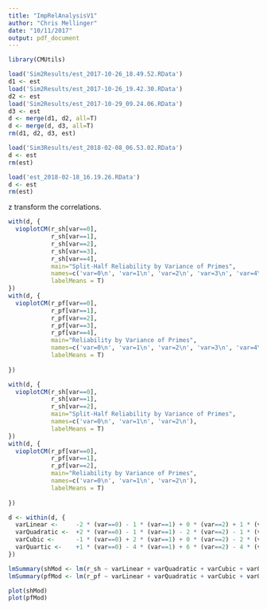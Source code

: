 ```yaml
---
title: "ImpRelAnalysisV1"
author: "Chris Mellinger"
date: "10/11/2017"
output: pdf_document
---
```


```r
library(CMUtils)
```

```r
load('Sim2Results/est_2017-10-26_18.49.52.RData')
d1 <- est
load('Sim2Results/est_2017-10-26_19.42.30.RData')
d2 <- est
load('Sim2Results/est_2017-10-29_09.24.06.RData')
d3 <- est
d <- merge(d1, d2, all=T)
d <- merge(d, d3, all=T)
rm(d1, d2, d3, est)
```

```r
load('Sim3Results/est_2018-02-08_06.53.02.RData')
d <- est
rm(est)
```

```r
load('est_2018-02-18_16.19.26.RData')
d <- est
rm(est)
```


z transform the correlations.

```r
with(d, {
  vioplotCM(r_sh[var==0],
            r_sh[var==1],
            r_sh[var==2],
            r_sh[var==3],
            r_sh[var==4],
            main="Split-Half Reliability by Variance of Primes",
            names=c('var=0\n', 'var=1\n', 'var=2\n', 'var=3\n', 'var=4\n'),
            labelMeans = T)
})
with(d, {
  vioplotCM(r_pf[var==0],
            r_pf[var==1],
            r_pf[var==2],
            r_pf[var==3],
            r_pf[var==4],
            main="Reliability by Variance of Primes",
            names=c('var=0\n', 'var=1\n', 'var=2\n', 'var=3\n', 'var=4\n'),
            labelMeans = T)
  
})
```

```r
with(d, {
  vioplotCM(r_sh[var==0],
            r_sh[var==1],
            r_sh[var==2],
            main="Split-Half Reliability by Variance of Primes",
            names=c('var=0\n', 'var=1\n', 'var=2\n'),
            labelMeans = T)
})
with(d, {
  vioplotCM(r_pf[var==0],
            r_pf[var==1],
            r_pf[var==2],
            main="Reliability by Variance of Primes",
            names=c('var=0\n', 'var=1\n', 'var=2\n'),
            labelMeans = T)
  
})
```

```r
d <- within(d, {
  varLinear <-     -2 * (var==0) - 1 * (var==1) + 0 * (var==2) + 1 * (var==3) + 2 * (var==4)
  varQuadratic <-  +2 * (var==0) - 1 * (var==1) - 2 * (var==2) - 1 * (var==3) + 2 * (var==4)
  varCubic <-      -1 * (var==0) + 2 * (var==1) + 0 * (var==2) - 2 * (var==3) + 1 * (var==4)
  varQuartic <-    +1 * (var==0) - 4 * (var==1) + 6 * (var==2) - 4 * (var==3) + 1 * (var==4)
})
```

```r
lmSummary(shMod <- lm(r_sh ~ varLinear + varQuadratic + varCubic + varQuartic, data=d))
lmSummary(pfMod <- lm(r_pf ~ varLinear + varQuadratic + varCubic + varQuartic, data=d))
```

```r
plot(shMod)
plot(pfMod)
```


